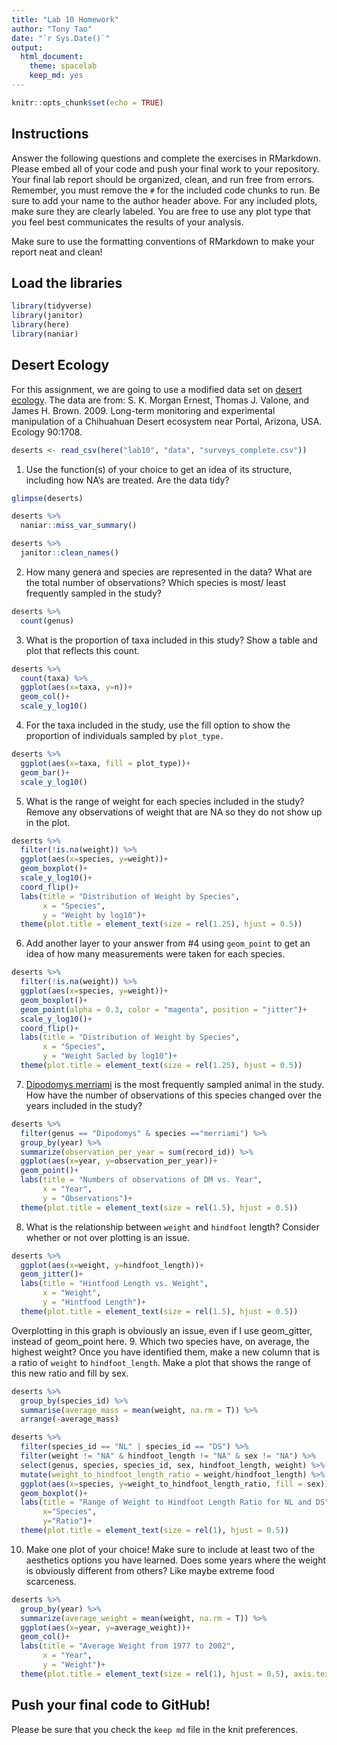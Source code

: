 ```yaml
---
title: "Lab 10 Homework"
author: "Tony Tao"
date: "`r Sys.Date()`"
output:
  html_document: 
    theme: spacelab
    keep_md: yes
---
```


```r
knitr::opts_chunk$set(echo = TRUE)
```

## Instructions
Answer the following questions and complete the exercises in RMarkdown. Please embed all of your code and push your final work to your repository. Your final lab report should be organized, clean, and run free from errors. Remember, you must remove the `#` for the included code chunks to run. Be sure to add your name to the author header above. For any included plots, make sure they are clearly labeled. You are free to use any plot type that you feel best communicates the results of your analysis.  

Make sure to use the formatting conventions of RMarkdown to make your report neat and clean!  

## Load the libraries
```r
library(tidyverse)
library(janitor)
library(here)
library(naniar)
``` 

## Desert Ecology
For this assignment, we are going to use a modified data set on [desert ecology](http://esapubs.org/archive/ecol/E090/118/). The data are from: S. K. Morgan Ernest, Thomas J. Valone, and James H. Brown. 2009. Long-term monitoring and experimental manipulation of a Chihuahuan Desert ecosystem near Portal, Arizona, USA. Ecology 90:1708.
```r
deserts <- read_csv(here("lab10", "data", "surveys_complete.csv"))
```

1. Use the function(s) of your choice to get an idea of its structure, including how NA's are treated. Are the data tidy?  
```r
glimpse(deserts)
```
```r
deserts %>% 
  naniar::miss_var_summary()
```
```r
deserts %>% 
  janitor::clean_names()
```

2. How many genera and species are represented in the data? What are the total number of observations? Which species is most/ least frequently sampled in the study?
```r
deserts %>% 
  count(genus)
```

3. What is the proportion of taxa included in this study? Show a table and plot that reflects this count.
```r
deserts %>% 
  count(taxa) %>% 
  ggplot(aes(x=taxa, y=n))+
  geom_col()+
  scale_y_log10()
```

4. For the taxa included in the study, use the fill option to show the proportion of individuals sampled by `plot_type.`
```r
deserts %>% 
  ggplot(aes(x=taxa, fill = plot_type))+
  geom_bar()+
  scale_y_log10()
```

5. What is the range of weight for each species included in the study? Remove any observations of weight that are NA so they do not show up in the plot.
```r
deserts %>% 
  filter(!is.na(weight)) %>% 
  ggplot(aes(x=species, y=weight))+
  geom_boxplot()+
  scale_y_log10()+
  coord_flip()+
  labs(title = "Distribution of Weight by Species",
       x = "Species",
       y = "Weight by log10")+
  theme(plot.title = element_text(size = rel(1.25), hjust = 0.5))
```

6. Add another layer to your answer from #4 using `geom_point` to get an idea of how many measurements were taken for each species.
```r
deserts %>% 
  filter(!is.na(weight)) %>% 
  ggplot(aes(x=species, y=weight))+
  geom_boxplot()+
  geom_point(alpha = 0.3, color = "magenta", position = "jitter")+
  scale_y_log10()+
  coord_flip()+
  labs(title = "Distribution of Weight by Species",
       x = "Species",
       y = "Weight Sacled by log10")+
  theme(plot.title = element_text(size = rel(1.25), hjust = 0.5))
```

7. [Dipodomys merriami](https://en.wikipedia.org/wiki/Merriam's_kangaroo_rat) is the most frequently sampled animal in the study. How have the number of observations of this species changed over the years included in the study?
```r
deserts %>% 
  filter(genus == "Dipodomys" & species =="merriami") %>% 
  group_by(year) %>% 
  summarize(observation_per_year = sum(record_id)) %>% 
  ggplot(aes(x=year, y=observation_per_year))+
  geom_point()+
  labs(title = "Numbers of observations of DM vs. Year",
       x = "Year",
       y = "Observations")+
  theme(plot.title = element_text(size = rel(1.5), hjust = 0.5))
```

8. What is the relationship between `weight` and `hindfoot` length? Consider whether or not over plotting is an issue.
```r
deserts %>% 
  ggplot(aes(x=weight, y=hindfoot_length))+
  geom_jitter()+
  labs(title = "Hintfood Length vs. Weight",
       x = "Weight",
       y = "Hintfood Length")+
  theme(plot.title = element_text(size = rel(1.5), hjust = 0.5))
```
Overplotting in this graph is obviously an issue, even if I use geom_gitter, instead of geom_point here. 
9. Which two species have, on average, the highest weight? Once you have identified them, make a new column that is a ratio of `weight` to `hindfoot_length`. Make a plot that shows the range of this new ratio and fill by sex.
```r
deserts %>% 
  group_by(species_id) %>% 
  summarise(average_mass = mean(weight, na.rm = T)) %>% 
  arrange(-average_mass)
```
```r
deserts %>% 
  filter(species_id == "NL" | species_id == "DS") %>% 
  filter(weight != "NA" & hindfoot_length != "NA" & sex != "NA") %>% 
  select(genus, species, species_id, sex, hindfoot_length, weight) %>% 
  mutate(weight_to_hindfoot_length_ratio = weight/hindfoot_length) %>% 
  ggplot(aes(x=species, y=weight_to_hindfoot_length_ratio, fill = sex))+
  geom_boxplot()+
  labs(title = "Range of Weight to Hindfoot Length Ratio for NL and DS",
       x="Species",
       y="Ratio")+
  theme(plot.title = element_text(size = rel(1), hjust = 0.5))
```

10. Make one plot of your choice! Make sure to include at least two of the aesthetics options you have learned.
Does some years where the weight is obviously different from others? Like maybe extreme food scarceness. 
```r
deserts %>% 
  group_by(year) %>% 
  summarize(average_weight = mean(weight, na.rm = T)) %>% 
  ggplot(aes(x=year, y=average_weight))+
  geom_col()+
  labs(title = "Average Weight from 1977 to 2002",
       x = "Year",
       y = "Weight")+
  theme(plot.title = element_text(size = rel(1), hjust = 0.5), axis.text.x = element_text(angle = 60, hjust = 1))
```

## Push your final code to GitHub!
Please be sure that you check the `keep md` file in the knit preferences. 